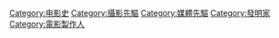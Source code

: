 [[Category:电影史|Category:电影史]]
[[Category:攝影先驅|Category:攝影先驅]]
[[Category:媒體先驅|Category:媒體先驅]]
[[Category:發明家|Category:發明家]]
[[Category:電影製作人|Category:電影製作人]]